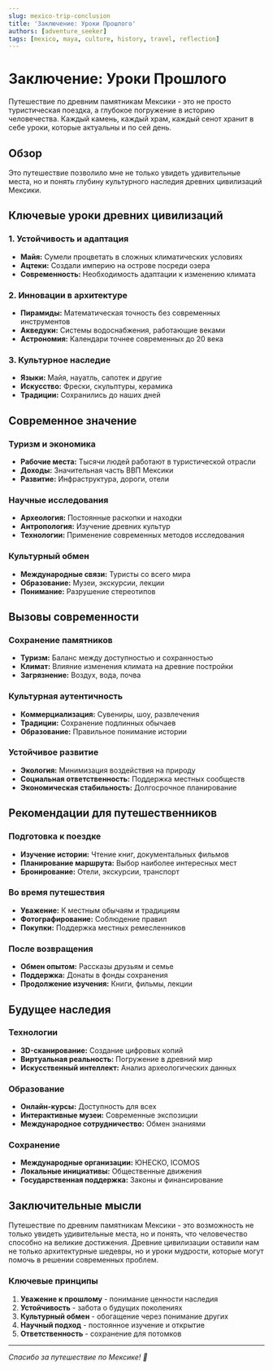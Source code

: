 ```yaml
---
slug: mexico-trip-conclusion
title: 'Заключение: Уроки Прошлого'
authors: [adventure_seeker]
tags: [mexico, maya, culture, history, travel, reflection]
---
```


# Заключение: Уроки Прошлого

Путешествие по древним памятникам Мексики - это не просто туристическая поездка, а глубокое погружение в историю человечества. Каждый камень, каждый храм, каждый сенот хранит в себе уроки, которые актуальны и по сей день.

## Обзор

Это путешествие позволило мне не только увидеть удивительные места, но и понять глубину культурного наследия древних цивилизаций Мексики.

<!-- truncate -->

## Ключевые уроки древних цивилизаций

### 1. Устойчивость и адаптация
- **Майя:** Сумели процветать в сложных климатических условиях
- **Ацтеки:** Создали империю на острове посреди озера
- **Современность:** Необходимость адаптации к изменению климата

### 2. Инновации в архитектуре
- **Пирамиды:** Математическая точность без современных инструментов
- **Акведуки:** Системы водоснабжения, работающие веками
- **Астрономия:** Календари точнее современных до 20 века

### 3. Культурное наследие
- **Языки:** Майя, науатль, сапотек и другие
- **Искусство:** Фрески, скульптуры, керамика
- **Традиции:** Сохранились до наших дней

## Современное значение

### Туризм и экономика
- **Рабочие места:** Тысячи людей работают в туристической отрасли
- **Доходы:** Значительная часть ВВП Мексики
- **Развитие:** Инфраструктура, дороги, отели

### Научные исследования
- **Археология:** Постоянные раскопки и находки
- **Антропология:** Изучение древних культур
- **Технологии:** Применение современных методов исследования

### Культурный обмен
- **Международные связи:** Туристы со всего мира
- **Образование:** Музеи, экскурсии, лекции
- **Понимание:** Разрушение стереотипов

## Вызовы современности

### Сохранение памятников
- **Туризм:** Баланс между доступностью и сохранностью
- **Климат:** Влияние изменения климата на древние постройки
- **Загрязнение:** Воздух, вода, почва

### Культурная аутентичность
- **Коммерциализация:** Сувениры, шоу, развлечения
- **Традиции:** Сохранение подлинных обычаев
- **Образование:** Правильное понимание истории

### Устойчивое развитие
- **Экология:** Минимизация воздействия на природу
- **Социальная ответственность:** Поддержка местных сообществ
- **Экономическая стабильность:** Долгосрочное планирование

## Рекомендации для путешественников

### Подготовка к поездке
- **Изучение истории:** Чтение книг, документальных фильмов
- **Планирование маршрута:** Выбор наиболее интересных мест
- **Бронирование:** Отели, экскурсии, транспорт

### Во время путешествия
- **Уважение:** К местным обычаям и традициям
- **Фотографирование:** Соблюдение правил
- **Покупки:** Поддержка местных ремесленников

### После возвращения
- **Обмен опытом:** Рассказы друзьям и семье
- **Поддержка:** Донаты в фонды сохранения
- **Продолжение изучения:** Книги, фильмы, лекции

## Будущее наследия

### Технологии
- **3D-сканирование:** Создание цифровых копий
- **Виртуальная реальность:** Погружение в древний мир
- **Искусственный интеллект:** Анализ археологических данных

### Образование
- **Онлайн-курсы:** Доступность для всех
- **Интерактивные музеи:** Современные экспозиции
- **Международное сотрудничество:** Обмен знаниями

### Сохранение
- **Международные организации:** ЮНЕСКО, ICOMOS
- **Локальные инициативы:** Общественные движения
- **Государственная поддержка:** Законы и финансирование

## Заключительные мысли

Путешествие по древним памятникам Мексики - это возможность не только увидеть удивительные места, но и понять, что человечество способно на великие достижения. Древние цивилизации оставили нам не только архитектурные шедевры, но и уроки мудрости, которые могут помочь в решении современных проблем.

### Ключевые принципы
1. **Уважение к прошлому** - понимание ценности наследия
2. **Устойчивость** - забота о будущих поколениях
3. **Культурный обмен** - обогащение через понимание других
4. **Научный подход** - постоянное изучение и открытие
5. **Ответственность** - сохранение для потомков

---

*Спасибо за путешествие по Мексике! 🌴*
